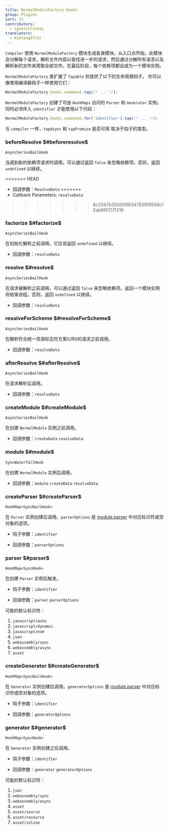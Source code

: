 ```yaml
---
title: NormalModuleFactory Hooks
group: Plugins
sort: 13
contributors:
  - iguessitsokay
translators:
  - KimYangOfCat
---
```


`Compiler` 使用 `NormalModuleFactory` 模块生成各类模块。从入口点开始，此模块会分解每个请求，解析文件内容以查找进一步的请求，然后通过分解所有请求以及解析新的文件来爬取全部文件。在最后阶段，每个依赖项都会成为一个模块实例。

`NormalModuleFactory` 类扩展了 `Tapable` 并提供了以下的生命周期钩子。 
你可以像使用编译器钩子一样使用它们：

```js
NormalModuleFactory.hooks.someHook.tap(/* ... */);
```

`NormalModuleFactory` 创建了可由 `HookMaps` 访问的 `Parser` 和 `Generator` 实例。同时必须传入 `identifier` 才能使用以下代码：

```js
NormalModuleFactory.hooks.someHook.for('identifier').tap(/* ... */);
```

与 `compiler` 一样，`tapAsync` 和 `tapPromise` 是否可用
取决于钩子的类型。

### beforeResolve $#beforeresolve$

`AsyncSeriesBailHook`

当遇到新的依赖项请求时调用。可以通过返回 `false` 来忽略依赖项。否则，返回 `undefined` 以继续。

<<<<<<< HEAD
- 回调参数：`ResolveData`
=======
- Callback Parameters: `resolveData`
>>>>>>> 8c2047b350009634783f58509c12ab86f217f216

### factorize $#factorize$

`AsyncSeriesBailHook`

在初始化解析之前调用。它应该返回 `undefined` 以继续。

- 回调参数：`resolveData`

### resolve $#resolve$

`AsyncSeriesBailHook`

在请求被解析之前调用。可以通过返回 `false` 来忽略依赖项。返回一个模块实例将结束进程。否则，返回 `undefined` 以继续。

- 回调参数：`resolveData`

### resolveForScheme $#resolveForScheme$

`AsyncSeriesBailHook`

在解析符合统一资源标志符方案(URI)的请求之前调用。

- 回调参数：`resolveData`

### afterResolve $#afterResolve$

`AsyncSeriesBailHook`

在请求解析后调用。

- 回调参数：`resolveData`

### createModule $#createModule$

`AsyncSeriesBailHook`

在创建 `NormalModule` 实例之前调用。

- 回调参数：`createData` `resolveData`

### module $#module$

`SyncWaterfallHook`

在创建 `NormalModule` 实例后调用。

- 回调参数：`module` `createData` `resolveData`

### createParser $#createParser$

`HookMap<SyncBailHook>`

在 `Parser` 实例创建后调用。`parserOptions` 是 [module.parser](/configuration/module/#moduleparser) 中对应标识符或空对象的选项。

- 钩子参数：`identifier`

- 回调参数：`parserOptions`

### parser $#parser$

`HookMap<SyncHook>`

在创建 `Parser` 实例后触发。

- 钩子参数：`identifier`

- 回调参数：`parser` `parserOptions`

可能的默认标识符：

1. `javascript/auto`
2. `javascript/dynamic`
3. `javascript/esm`
4. `json`
5. `webassembly/sync`
6. `webassembly/async`
7. `asset`

### createGenerator $#createGenerator$

`HookMap<SyncBailHook>`

在 `Generator` 实例创建后调用。`generatorOptions` 是 [module.parser](/configuration/module/#modulegenerator) 中对应标识符或空对象的选项。

- 钩子参数：`identifier`

- 回调参数：`generatorOptions`

### generator $#generator$

`HookMap<SyncHook>`

在 `Generator` 实例创建之后调用。

- 钩子参数：`identifier`

- 回调参数：`generator` `generatorOptions`

可能的默认标识符：

1. `json`
2. `webassembly/sync`
3. `webassembly/async`
4. `asset`
5. `asset/source`
6. `asset/resource`
7. `asset/inline`
